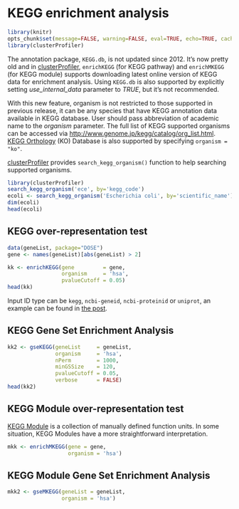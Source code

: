 # KEGG enrichment analysis {#clusterprofiler-kegg}


```r
library(knitr)
opts_chunk$set(message=FALSE, warning=FALSE, eval=TRUE, echo=TRUE, cache=TRUE)
library(clusterProfiler)
```

The annotation package, `KEGG.db`, is not updated since 2012. It's now pretty old and in [clusterProfiler](https://www.bioconductor.org/packages/clusterProfiler), `enrichKEGG` (for KEGG pathway) and `enrichMKEGG` (for KEGG module) supports downloading latest online version of KEGG data for enrichment analysis. Using `KEGG.db` is also supported by explicitly setting _use\_internal\_data_ parameter to _TRUE_, but it's not recommended.

With this new feature, organism is not restricted to those supported in previous release, it can be any species that have KEGG annotation data available in KEGG database. User should pass abbreviation of academic name to the _organism_ parameter. The full list of KEGG supported organisms can be accessed via [http://www.genome.jp/kegg/catalog/org_list.html](http://www.genome.jp/kegg/catalog/org_list.html). 
[KEGG Orthology](https://www.genome.jp/kegg/ko.html) (KO) Database is also supported by specifying `organism = "ko"`.

[clusterProfiler](https://www.bioconductor.org/packages/clusterProfiler) provides `search_kegg_organism()` function to help searching supported organisms.

```r
library(clusterProfiler)
search_kegg_organism('ece', by='kegg_code')
ecoli <- search_kegg_organism('Escherichia coli', by='scientific_name')
dim(ecoli)
head(ecoli)
```


## KEGG over-representation test


```r
data(geneList, package="DOSE")
gene <- names(geneList)[abs(geneList) > 2]

kk <- enrichKEGG(gene         = gene,
                 organism     = 'hsa',
                 pvalueCutoff = 0.05)
head(kk)
```

Input ID type can be `kegg`, `ncbi-geneid`, `ncbi-proteinid` or `uniprot`, an example can be found in [the post](https://guangchuangyu.github.io/2016/05/convert-biological-id-with-kegg-api-using-clusterprofiler/).


## KEGG Gene Set Enrichment Analysis

```r
kk2 <- gseKEGG(geneList     = geneList,
               organism     = 'hsa',
               nPerm        = 1000,
               minGSSize    = 120,
               pvalueCutoff = 0.05,
               verbose      = FALSE)
head(kk2)
```



## KEGG Module over-representation test

[KEGG Module](http://www.genome.jp/kegg/module.html) is a collection of manually defined function units. In some situation, KEGG Modules have a more straightforward interpretation.

```r
mkk <- enrichMKEGG(gene = gene,
                   organism = 'hsa')
```

## KEGG Module Gene Set Enrichment Analysis

```r
mkk2 <- gseMKEGG(geneList = geneList,
                 organism = 'hsa')
```


